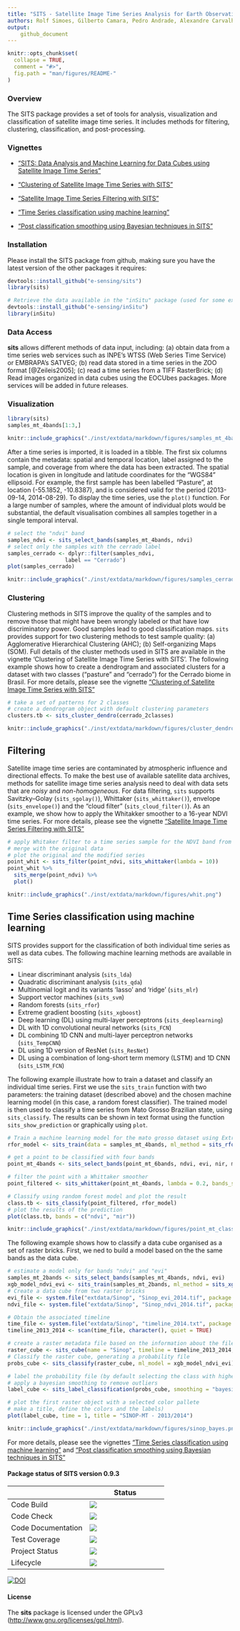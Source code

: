 ```yaml
---
title: "SITS - Satellite Image Time Series Analysis for Earth Observation Data Cubes"
authors: Rolf Simoes, Gilberto Camara, Pedro Andrade, Alexandre Carvalho, Gilberto Queiroz, Lorena Santos, Karine Ferreira, Victor Maus 
output:
    github_document
---
```

```r
knitr::opts_chunk$set(
  collapse = TRUE,
  comment = "#>",
  fig.path = "man/figures/README-"
)
```

### Overview

The SITS package provides a set of tools for analysis, visualization and classification of satellite image time series. It includes methods for filtering, clustering, classification, and post-processing. 

### Vignettes

  - [“SITS: Data Analysis and Machine Learning for Data Cubes using
    Satellite Image Time
    Series”](https://github.com/e-sensing/sits-docs/blob/master/vignettes/sits.pdf)

  - [“Clustering of Satellite Image Time Series with
    SITS”](https://github.com/e-sensing/sits-docs/blob/master/vignettes/clustering.pdf)

  - [“Satellite Image Time Series Filtering with
    SITS”](https://github.com/e-sensing/sits-docs/blob/master/vignettes/filtering.pdf)

  - [“Time Series classification using machine
    learning”](https://github.com/e-sensing/sits-docs/blob/master/vignettes/machine_learning.pdf)

  - [“Post classification smoothing using Bayesian techniques in
    SITS”](https://github.com/e-sensing/sits-docs/blob/master/vignettes/smoothing.pdf)
    
### Installation

Please install the SITS package from github, making sure you have the latest version of the other packages it requires:

```r
devtools::install_github("e-sensing/sits")
library(sits)

# Retrieve the data available in the "inSitu" package (used for some examples)
devtools::install_github("e-sensing/inSitu")
library(inSitu)
```

### Data Access 

**sits** allows different methods of data input, including: (a) obtain data from a time series web services such as INPE's WTSS (Web Series Time Service) or EMBRAPA's SATVEG; (b) read data stored in a time series in the ZOO format [@Zeileis2005]; (c) read a time series from a TIFF RasterBrick; (d) Read images organized in data cubes using the EOCUbes packages. More services will be added in future releases.

### Visualization

```r
library(sits)
samples_mt_4bands[1:3,]
```

```r
knitr::include_graphics("./inst/extdata/markdown/figures/samples_mt_4bands.png")
```

After a time series is imported, it is loaded in a tibble. The first six columns contain the metadata: spatial and temporal location, label assigned to the sample, and coverage from where the data has been extracted. The spatial location is given in longitude and latitude coordinates for the "WGS84" ellipsoid. For example, the first sample has been labelled "Pasture", at location (-55.1852, -10.8387), and is considered valid for the period (2013-09-14, 2014-08-29). To display the time series, use the `plot()` function. For a large number of samples, where the amount of individual plots would be substantial, the default visualisation combines all samples together in a single temporal interval. 

```r
# select the "ndvi" band
samples_ndvi <- sits_select_bands(samples_mt_4bands, ndvi)
# select only the samples with the cerrado label
samples_cerrado <- dplyr::filter(samples_ndvi, 
                  label == "Cerrado")
plot(samples_cerrado)
```

```r
knitr::include_graphics("./inst/extdata/markdown/figures/samples_cerrado.png")
```

### Clustering

Clustering methods in SITS improve the quality of the samples and to remove those that might have been wrongly labeled or that have low discriminatory power. Good samples lead to good classification maps. `sits` provides support for two clustering methods to test sample quality: (a) Agglomerative Hierarchical Clustering (AHC); (b)  Self-organizing Maps (SOM). Full details of the cluster methods used in SITS are available in the vignette 'Clustering of Satellite Image Time Series with SITS'. The following example shows how to create a dendrogram and associated clusters for a dataset with two classes ("pasture" and "cerrado") for the Cerrado biome in Brasil. For more details, please see the vignette [“Clustering of Satellite Image Time Series with SITS”](https://github.com/e-sensing/sits-docs/blob/master/vignettes/clustering.pdf)


```r
# take a set of patterns for 2 classes
# create a dendrogram object with default clustering parameters
clusters.tb <- sits_cluster_dendro(cerrado_2classes)
```

```r
knitr::include_graphics("./inst/extdata/markdown/figures/cluster_dendro.png")
```


## Filtering

Satellite image time series are contaminated by atmospheric influence and directional effects. To make the best use of available satellite data archives, methods for satellite image time series analysis need to deal with data sets that are *noisy* and *non-homogeneous*. For data filtering, `sits` supports Savitzky–Golay (`sits_sgolay()`), Whittaker (`sits_whittaker()`), envelope (`sits_envelope()`) and the "cloud filter" (`sits_cloud_filter()`). As an example, we show how to apply the Whitakker smoother to a 16-year NDVI time series. For more details, please see the vignette [“Satellite Image Time Series Filtering with SITS”](https://github.com/e-sensing/sits-docs/blob/master/vignettes/filtering.pdf)


```r
# apply Whitaker filter to a time series sample for the NDVI band from 2000 to 2016
# merge with the original data
# plot the original and the modified series
point_whit <- sits_filter(point_ndvi, sits_whittaker(lambda = 10))
point_whit %>% 
  sits_merge(point_ndvi) %>% 
  plot()
```

```r
knitr::include_graphics("./inst/extdata/markdown/figures/whit.png")
```


## Time Series classification using machine learning 

SITS provides support for the classification of both individual time series as well as data cubes. The following machine learning methods are available in SITS:

* Linear discriminant analysis (`sits_lda`)
* Quadratic discriminant analysis (`sits_qda`)
* Multinomial logit and its variants 'lasso' and 'ridge' (`sits_mlr`)
* Support vector machines (`sits_svm`)
* Random forests (`sits_rfor`)
* Extreme gradient boosting (`sits_xgboost`)
* Deep learning (DL) using multi-layer perceptrons (`sits_deeplearning`)
* DL with 1D convolutional neural networks (`sits_FCN`) 
* DL combining 1D CNN and multi-layer perceptron networks (`sits_TempCNN`)
* DL using 1D version of ResNet (`sits_ResNet`)
* DL using a combination of long-short term memory (LSTM) and 1D CNN (`sits_LSTM_FCN`)


The following example illustrate how to train a dataset and classify an individual time series. First we use the `sits_train` function with two parameters: the training dataset (described above) and the chosen machine learning model (in this case, a random forest classifier). The trained model is then used to classify a time series from Mato Grosso Brazilian state, using `sits_classify`. The results can be shown in text format using the function `sits_show_prediction` or graphically using `plot`.

```r

# Train a machine learning model for the mato grosso dataset using Extreme Gradient Boosting
rfor_model <- sits_train(data = samples_mt_4bands, ml_method = sits_rfor(num_trees = 500))

# get a point to be classified with four bands
point_mt_4bands <- sits_select_bands(point_mt_6bands, ndvi, evi, nir, mir)

# filter the point with a Whittaker smoother
point_filtered <- sits_whittaker(point_mt_4bands, lambda = 0.2, bands_suffix = "") 

# Classify using random forest model and plot the result
class.tb <- sits_classify(point_filtered, rfor_model)
# plot the results of the prediction
plot(class.tb, bands = c("ndvi", "mir"))
```

```r
knitr::include_graphics("./inst/extdata/markdown/figures/point_mt_classified_rfor.png")
```


The following example shows how to classify a data cube organised as a set of raster bricks. First, we ned to build a model based on the the same bands as the data cube.

```r
# estimate a model only for bands "ndvi" and "evi"
samples_mt_2bands <- sits_select_bands(samples_mt_4bands, ndvi, evi)
xgb_model_ndvi_evi <- sits_train(samples_mt_2bands, ml_method = sits_xgboost())
# Create a data cube from two raster bricks
evi_file <- system.file("extdata/Sinop", "Sinop_evi_2014.tif", package = "inSitu")
ndvi_file <- system.file("extdata/Sinop", "Sinop_ndvi_2014.tif", package = "inSitu")

# Obtain the associated timeline
time_file <- system.file("extdata/Sinop", "timeline_2014.txt", package = "inSitu")
timeline_2013_2014 <- scan(time_file, character(), quiet = TRUE)

# create a raster metadata file based on the information about the files
raster_cube <- sits_cube(name = "Sinop", timeline = timeline_2013_2014, bands = c("ndvi", "evi"), files = c(ndvi_file, evi_file))
# Classify the raster cube, generating a probability file
probs_cube <- sits_classify(raster_cube, ml_model = xgb_model_ndvi_evi)

# label the probability file (by default selecting the class with higher probability)
# apply a bayesian smoothing to remove outliers
label_cube <- sits_label_classification(probs_cube, smoothing = "bayesian")

# plot the first raster object with a selected color pallete
# make a title, define the colors and the labels)
plot(label_cube, time = 1, title = "SINOP-MT - 2013/2014")
```

```r
knitr::include_graphics("./inst/extdata/markdown/figures/sinop_bayes.png")
```

For more details, please see the vignettes [“Time Series classification using machine learning”](https://github.com/e-sensing/sits-docs/blob/master/vignettes/machine_learning.pdf) and [“Post classification smoothing using Bayesian techniques in SITS”](https://github.com/e-sensing/sits-docs/blob/master/vignettes/smoothing.pdf)

#### Package status of SITS version 0.9.3

| |Status|
|---|---|
|Code Build | [<img src="http://www.dpi.inpe.br/jenkins/buildStatus/icon?job=sits-build-ubuntu-16.04">](http://www.dpi.inpe.br/jenkins/job/sits-build-ubuntu-16.04/lastBuild/consoleFull)|
|Code Check |[<img src="http://www.dpi.inpe.br/jenkins/buildStatus/icon?job=sits-check-ubuntu-16.04">](http://www.dpi.inpe.br/jenkins/job/sits-check-ubuntu-16.04/lastBuild/consoleFull)|
|Code Documentation |[<img src="http://www.dpi.inpe.br/jenkins/buildStatus/icon?job=sits-documentation-ubuntu-16.04">](http://www.dpi.inpe.br/jenkins/job/sits-documentation-ubuntu-16.04/lastBuild/consoleFull)|
| Test Coverage | [<img src="http://codecov.io/github/e-sensing/sits/coverage.svg?branch=master">](https://codecov.io/github/e-sensing/sits?branch=master) |
| Project Status | [<img src="http://www.repostatus.org/badges/latest/active.svg">](https://www.tidyverse.org/lifecycle/#maturing) |
| Lifecycle | [<img src="https://img.shields.io/badge/lifecycle-maturing-blue.svg">](https://www.tidyverse.org/lifecycle/#maturing) |


[![DOI](https://zenodo.org/badge/98539507.svg)](https://zenodo.org/badge/latestdoi/98539507)

#### License

The **sits** package is licensed under the GPLv3 (<http://www.gnu.org/licenses/gpl.html>).
